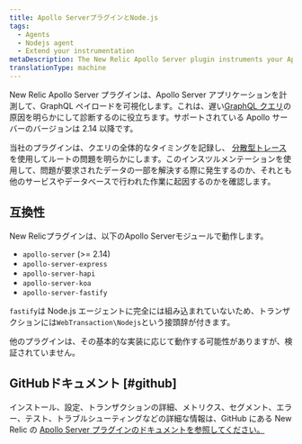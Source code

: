 ```yaml
---
title: Apollo ServerプラグインとNode.js
tags:
  - Agents
  - Nodejs agent
  - Extend your instrumentation
metaDescription: The New Relic Apollo Server plugin instruments your Apollo Server applications to give visibility into your GraphQL payloads.
translationType: machine
---
```


New Relic Apollo Server プラグインは、Apollo Server アプリケーションを計測して、GraphQL ペイロードを可視化します。これは、遅い[GraphQL クエリ](/docs/apis/nerdgraph/get-started/introduction-new-relic-nerdgraph)の原因を明らかにして診断するのに役立ちます。サポートされている Apollo サーバーのバージョンは 2.14 以降です。

当社のプラグインは、クエリの全体的なタイミングを記録し、 [分散型トレース](/docs/understand-dependencies/distributed-tracing/get-started/how-new-relic-distributed-tracing-works) を使用してルートの問題を明らかにします。このインスツルメンテーションを使用して、問題が要求されたデータの一部を解決する際に発生するのか、それとも他のサービスやデータベースで行われた作業に起因するのかを確認します。

## 互換性

New Relicプラグインは、以下のApollo Serverモジュールで動作します。

* `apollo-server` (>= 2.14)
* `apollo-server-express`
* `apollo-server-hapi`
* `apollo-server-koa`
* `apollo-server-fastify`

`fastify`は Node.js エージェントに完全には組み込まれていないため、トランザクションには`WebTransaction\Nodejs`という接頭辞が付きます。

他のプラグインは、その基本的な実装に応じて動作する可能性がありますが、検証されていません。

## GitHubドキュメント [#github]

インストール、設定、トランザクションの詳細、メトリクス、セグメント、エラー、テスト、トラブルシューティングなどの詳細な情報は、GitHub にある New Relic の [Apollo Server プラグインのドキュメントを参照してください。](https://github.com/newrelic/newrelic-node-apollo-server-plugin/blob/main/README.md)

[](https://github.com/newrelic/newrelic-node-apollo-server-plugin/blob/main/README.md)